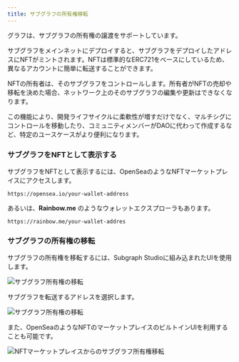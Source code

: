 ```yaml
---
title: サブグラフの所有権移転
---
```


グラフは、サブグラフの所有権の譲渡をサポートしています。

サブグラフをメインネットにデプロイすると、サブグラフをデプロイしたアドレスにNFTがミントされます。NFTは標準的なERC721をベースにしているため、異なるアカウントに簡単に転送することができます。

NFTの所有者は、そのサブグラフをコントロールします。所有者がNFTの売却や移転を決めた場合、ネットワーク上のそのサブグラフの編集や更新はできなくなります。

この機能により、開発ライフサイクルに柔軟性が増すだけでなく、マルチシグにコントロールを移動したり、コミュニティメンバーがDAOに代わって作成するなど、特定のユースケースがより便利になります。

### サブグラフをNFTとして表示する

サブグラフをNFTとして表示するには、OpenSeaのようなNFTマーケットプレイスにアクセスします。

```
https://opensea.io/your-wallet-address
```

あるいは、__Rainbow.me__ のようなウォレットエクスプローラもあります。

```
https://rainbow.me/your-wallet-addres
```

### サブグラフの所有権の移転

サブグラフの所有権を移転するには、Subgraph Studioに組み込まれたUIを使用します。

![サブグラフ所有権の移転](/img/subgraph-ownership-transfer-1.png)

サブグラフを転送するアドレスを選択します。

![サブグラフ所有権の移転](/img/subgraph-ownership-transfer-2.png)

また、OpenSeaのようなNFTのマーケットプレイスのビルトインUIを利用することも可能です。

![NFTマーケットプレイスからのサブグラフ所有権移転](/img/subgraph-ownership-transfer-nft-marketplace.png)
